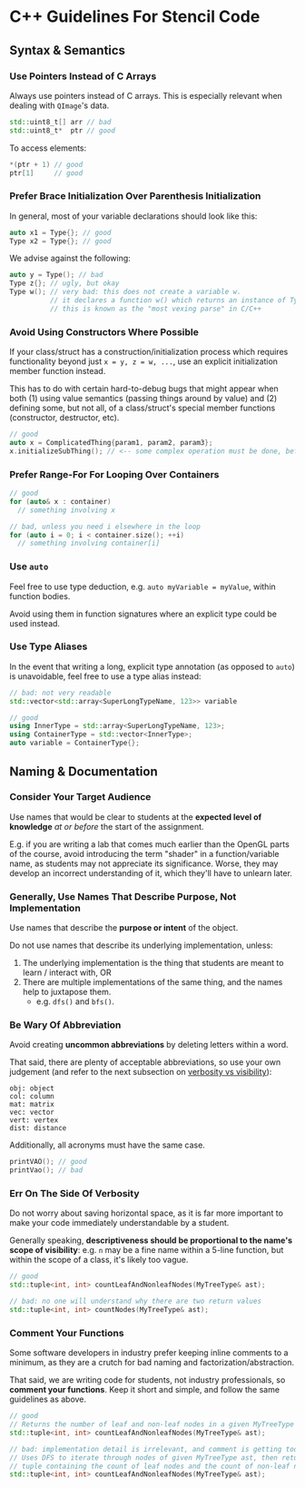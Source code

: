 
# C++ Guidelines For Stencil Code

## Syntax & Semantics

### Use Pointers Instead of C Arrays

Always use pointers instead of C arrays. This is especially relevant when dealing with `QImage`'s data.

```cpp
std::uint8_t[] arr // bad
std::uint8_t*  ptr // good
```

To access elements:

```cpp
*(ptr + 1) // good
ptr[1]     // good
```

### Prefer Brace Initialization Over Parenthesis Initialization

In general, most of your variable declarations should look like this:

```cpp
auto x1 = Type{}; // good
Type x2 = Type{}; // good
```

We advise against the following:

```cpp
auto y = Type(); // bad
Type z{}; // ugly, but okay
Type w(); // very bad: this does not create a variable w.
          // it declares a function w() which returns an instance of Type.
          // this is known as the "most vexing parse" in C/C++
```

### Avoid Using Constructors Where Possible

If your class/struct has a construction/initialization process which requires functionality beyond just `x = y, z = w, ...`, use an explicit initialization member function instead.

This has to do with certain hard-to-debug bugs that might appear when both (1) using value semantics (passing things around by value) and (2) defining some, but not all, of a class/struct's special member functions (constructor, destructor, etc).

```cpp
// good
auto x = ComplicatedThing{param1, param2, param3};
x.initializeSubThing(); // <-- some complex operation must be done, before it can be used
```

### Prefer Range-For For Looping Over Containers

```cpp
// good
for (auto& x : container)
  // something involving x

// bad, unless you need i elsewhere in the loop
for (auto i = 0; i < container.size(); ++i)
  // something involving container[i]
```

### Use `auto`

Feel free to use type deduction, e.g. `auto myVariable = myValue`, within function bodies.

Avoid using them in function signatures where an explicit type could be used instead.

### Use Type Aliases

In the event that writing a long, explicit type annotation (as opposed to `auto`) is unavoidable, feel free to use a type alias instead:

```cpp
// bad: not very readable
std::vector<std::array<SuperLongTypeName, 123>> variable

// good
using InnerType = std::array<SuperLongTypeName, 123>;
using ContainerType = std::vector<InnerType>;
auto variable = ContainerType{};
```

## Naming & Documentation

### Consider Your Target Audience

Use names that would be clear to students at the **expected level of knowledge** _at or before_ the start of the assignment.

E.g. if you are writing a lab that comes much earlier than the OpenGL parts of the course, avoid introducing the term "shader" in a function/variable name, as students may not appreciate its significance. Worse, they may develop an incorrect understanding of it, which they'll have to unlearn later.

### Generally, Use Names That Describe Purpose, Not Implementation

Use names that describe the **purpose or intent** of the object.

Do not use names that describe its underlying implementation, unless:

1. The underlying implementation is the thing that students are meant to learn / interact with, OR
2. There are multiple implementations of the same thing, and the names help to juxtapose them.
   - e.g. `dfs()` and `bfs()`.

### Be Wary Of Abbreviation

Avoid creating **uncommon abbreviations** by deleting letters within a word.

That said, there are plenty of acceptable abbreviations, so use your own judgement (and refer to the next subsection on [verbosity vs visibility](#err-on-the-side-of-verbosity)):

```text
obj: object
col: column
mat: matrix
vec: vector
vert: vertex
dist: distance
```

Additionally, all acronyms must have the same case.

```cpp
printVAO(); // good
printVao(); // bad
```

### Err On The Side Of Verbosity

Do not worry about saving horizontal space, as it is far more important to make your code immediately understandable by a student.

Generally speaking, **descriptiveness should be proportional to the name's scope of visibility**: e.g. `n` may be a fine name within a 5-line function, but within the scope of a class, it's likely too vague.

```cpp
// good
std::tuple<int, int> countLeafAndNonleafNodes(MyTreeType& ast);

// bad: no one will understand why there are two return values
std::tuple<int, int> countNodes(MyTreeType& ast);
```

### Comment Your Functions

Some software developers in industry prefer keeping inline comments to a minimum, as they are a crutch for bad naming and factorization/abstraction.

That said, we are writing code for students, not industry professionals, so **comment your functions**. Keep it short and simple, and follow the same guidelines as above.

```cpp
// good
// Returns the number of leaf and non-leaf nodes in a given MyTreeType
std::tuple<int, int> countLeafAndNonleafNodes(MyTreeType& ast);

// bad: implementation detail is irrelevant, and comment is getting too long
// Uses DFS to iterate through nodes of given MyTreeType ast, then returns a
// tuple containing the count of leaf nodes and the count of non-leaf nodes,
std::tuple<int, int> countLeafAndNonleafNodes(MyTreeType& ast);
```
